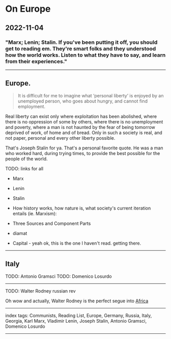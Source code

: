 # On Europe

## 2022-11-04

### "Marx; Lenin; Stalin. If you've been putting it off, you should get to reading em. They're smart folks and they understood how the world works. Listen to what they have to say, and learn from their experiences."

---

## Europe.

> It is difficult for me to imagine what ‘personal liberty’ is enjoyed by an unemployed person, who goes about hungry, and cannot find employment.

Real liberty can exist only where exploitation has been abolished, where there is no oppression of some by others, where there is no unemployment and poverty, where a man is not haunted by the fear of being tomorrow deprived of work, of home and of bread. Only in such a society is real, and not paper, personal and every other liberty possible.

That's Joseph Stalin for ya. That's a personal favorite quote. He was a man who worked hard, during trying times, to provide the best possible for the people of the world.

TODO: links for all
- Marx
- Lenin
- Stalin

- How history works, how nature is, what society's current iteration entails (ie. Marxism):
- Three Sources and Component Parts
- diamat
- Capital - yeah ok, this is the one I haven't read. getting there.

---

## Italy

TODO: Antonio Gramsci
TODO: Domenico Losurdo

---

TODO: Walter Rodney russian rev

Oh wow and actually, Walter Rodney is the perfect segue into [Africa](/posts/on-africa)

---

index tags: Communists, Reading List, Europe, Germany, Russia, Italy, Georgia, Karl Marx, Vladimir Lenin, Joseph Stalin, Antonio Gramsci, Domenico Losurdo

---
